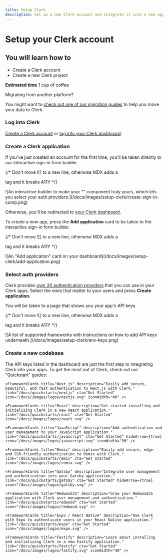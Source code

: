 ```yaml
---
title: Setup Clerk
description: Set up a new Clerk account and integrate it into a new application.
---
```


# Setup your Clerk account

## You will learn how to

* Create a Clerk account
* Create a new Clerk project

**Estimated time** 1 cup of coffee

<Callout type="info">
  Migrating from another platform?

  You might want to [check out one of our migration guides](/docs/deployments/migrate-overview) to help
  you move your data to Clerk.
</Callout>

<Steps>

### Log into Clerk

[Create a Clerk account](https://dashboard.clerk.com/sign-up) or [log into your Clerk dasbhoard](https://dashboard.clerk.com/).

### Create a Clerk application

If you've just created an account for the first time, you'll be taken directly to our interactive sign-in form builder.

{/* Don't move ![] to a new line, otherwise MDX adds a <p> tag and it breaks A11Y */}

<div style={{filter: "drop-shadow(rgba(0, 0, 0, 0.16) 0px 12px 24px)"}}>![An interactive builder to make your "<SignIn />" component truly yours, which lets you select your auth providers.](/docs/images/setup-clerk/create-sign-in-comp.png)</div>

Otherwise, you'll be redirected to [your Clerk dashboard](https://dashboard.clerk.com/).

To create a new app, press the **Add application** card to be taken to the interactive sign-in form builder.

{/* Don't move ![] to a new line, otherwise MDX adds a <p> tag and it breaks A11Y */}

<div style={{filter: "drop-shadow(rgba(0, 0, 0, 0.16) 0px 12px 24px)", maxWidth: "400px"}}>![An "Add application" card on your dashboard](/docs/images/setup-clerk/add-application.png)</div>

### Select auth providers

Clerk provides [over 20 authentication providers](/docs/authentication/social-connections/overview) that you can use in your Clerk apps. Select the ones that matter to your users and press **Create application.**

You will be taken to a page that shows you your app's API keys.

{/* Don't move ![] to a new line, otherwise MDX adds a <p> tag and it breaks A11Y */}

<div style={{filter: "drop-shadow(rgba(0, 0, 0, 0.16) 0px 12px 24px)"}}>![A list of supported frameworks with instructions on how to add API keys underneath.](/docs/images/setup-clerk/env-keys.png)</div>

### Create a new codebase

The API keys listed in the dashboard are just the first step to integrating Clerk into your apps. To get the most out of Clerk, check out our "Quickstart" guides:

<div className="container mx-auto my-4">
  <div className="grid grid-cols-1 gap-6 md:grid-cols-2">

    <FrameworkCards title="Next.js" description="Easily add secure, beautiful, and fast authentication to Next.js with Clerk." link="/docs/quickstarts/nextjs" cta="Get Started" icon="/docs/images/logos/nextjs.svg" iconWidth="40" />

    <FrameworkCards title="React" description="Get started installing and initializing Clerk in a new React application." link="/docs/quickstarts/react" cta="Get Started" icon="/docs/images/logos/react.svg" />

    <FrameworkCards title="JavaScript" description="Add authentication and user management to your JavaScript application." link="/docs/quickstarts/javascript" cta="Get Started" hideArrow={true} icon="/docs/images/logos/javascript.svg" iconWidth="30" />

    <FrameworkCards title="Remix" description="Easily add secure, edge- and SSR-friendly authentication to Remix with Clerk." link="/docs/quickstarts/remix" cta="Get Started" icon="/docs/images/logos/remix.svg" />

    <FrameworkCards title="Gatsby" description="Integrate user management and authentication into your Gatsby application." link="/docs/quickstarts/gatsby" cta="Get Started" hideArrow={true} icon="/docs/images/logos/gatsby.svg" />

    <FrameworkCards title="RedwoodJS" description="Grow your RedwoodJS application with Clerk user management and authentication." link="/docs/quickstarts/redwood" cta="Get Started" icon="/docs/images/logos/redwood.svg" />

    <FrameworkCards title="Expo / React Native" description="Use Clerk with Expo to authenticate users in your React Native application." link="/docs/quickstarts/expo" cta="Get Started" icon="/docs/images/logos/expo.svg" />

    <FrameworkCards title="Fastify" description="Learn about installing and initializing Clerk in a new Fastify application." link="/docs/quickstarts/fastify" cta="Get Started" icon="/docs/images/logos/fastify.svg" iconWidth="40" />
  </div>
</div>

</Steps>
